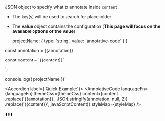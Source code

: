 

JSON object to specify what to annotate inside `content`.

- The `key`(s) will be used to search for placeholder
- The **value** object contains the configuration (**This page will focus on the available options of the value**)

  projectName: {
    type: 'string',
    value: 'annotative-code'
  }
}


const annotation = {{annotation}}

const content = \`{{content}}\`

<annotative-code languageFn={languageFn} content={content} />`;

console.log({ projectName })`;


<Accordion label={'Quick Example:'}>
  <AnnotativeCode
    languageFn={languageFn}
    themeCss={themeCss}
    content={content
      .replace('{{annotation}}', JSON.stringify(annotation, null, 2))
      .replace('{{content}}', javaScriptContent)}
    styleMap={styleMap}
  />
  <div
    style={{
      textAlign: 'center',
      padding: '12px',
    }}
  >
    ⬇️⬇️⬇️
  </div>
  <AnnotativeCode
    languageFn={languageFn}
    themeCss={themeCss}
    content={javaScriptContent}
    annotation={annotation}
    styleMap={styleMap}
  />
</Accordion>
